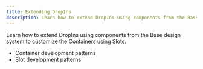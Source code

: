 ```yaml
---
title: Extending DropIns
description: Learn how to extend DropIns using components from the Base design system to customize the Containers using Slots.
---
```


Learn how to extend DropIns using components from the Base design system to customize the Containers using Slots.

- Container development patterns
- Slot development patterns
